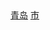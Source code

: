 [[Category:山东县级市|青岛]]
[[Category:青岛区市|市]]
{{catmore|莱西市|山东省莱西市}}
<br>{{hideh
|Head = 莱西市所辖街道与镇、各街道与镇所辖村与社区
|FrameStyle   = border:solid 2px #0000ff;
|HeadStyle    = text-align:center;background:transparent;
|ContentStyle = background: #FFFFE0;
}}
{{青岛市莱西市行政区划|state=expanded}}
{{hidef}}